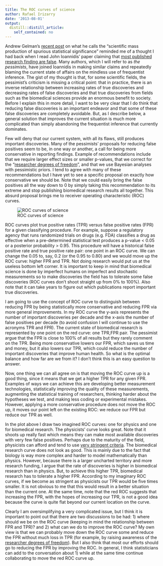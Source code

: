 ```yaml
---
title: The ROC curves of science
author: Rafael Irizarry
date: '2013-08-01'
output:
  distill::distill_article:
    self_contained: no
---
```


Andrew Gelman's [recent post](http://andrewgelman.com/2013/07/24/too-good-to-be-true-the-scientific-mass-production-of-spurious-statistical-significance/) on what he calls the "scientific mass production of spurious statistical significance" reminded me of a thought I had back when I read John Ioannidis' paper claiming that [most published research finding are false](http://simplystatistics.org/2013/05/06/why-the-current-over-pessimism-about-science-is-the-perfect-confirmation-bias-vehicle-and-we-should-proceed-rationally/). Many authors, which I will refer to as _the pessimists_, have joined Ioannidis in making similar claims and repeatedly blaming the current state of affairs on the mindless use of frequentist inference. The gist of my thought is that, for some scientific fields, the pessimist's criticism is missing a critical point: that in practice, there is an inverse relationship between increasing rates of true discoveries and decreasing rates of false discoveries and that true discoveries from fields such as the biomedical sciences provide an enormous benefit to society. Before I explain this in more detail, I want to be very clear that I do think that reducing false discoveries is an important endeavor and that some of these false discoveries are completely avoidable. But, as I describe below, a general solution that improves the current situation is much more complicated than simply abandoning the frequentist inference that currently dominates.

Few will deny that our current system, with all its flaws, still produces important discoveries. Many of the pessimists' proposals for reducing false positives seem to be, in one way or another, a call for being more conservative in reporting findings. Example of recommendations include that we require larger effect sizes or smaller p-values, that we correct for the "[researcher degrees of freedom](http://www.slate.com/articles/health_and_science/science/2013/07/statistics_and_psychology_multiple_comparisons_give_spurious_results.html)", and that we use Bayesian analyses with pessimistic priors. I tend to agree with many of these recommendations but I have yet to see a specific proposal on exactly how conservative we should be. Note that we could easily bring the false positives all the way down to 0 by simply taking this recommendation to its extreme and stop publishing biomedical research results all together. This absurd proposal brings me to receiver operating characteristic (ROC) curves.

![ROC curves of science](https://raw.githubusercontent.com/simplystats/simplystats.github.io/master/wp-content/uploads/2013/07/Slide1.png)

ROC curves plot true positive rates (TPR) versus false positive rates (FPR) for a given classifying procedure. For example, suppose a regulatory agency that runs randomized trials on drugs (e.g. FDA) classifies a drug as effective when a pre-determined statistical test produces a p-value < 0.05 or a posterior probability > 0.95. This procedure will have a historical false positive rate and true positive rate pair: one point in an ROC curve. We can change the 0.05 to, say, 0.2 (or the 0.95 to 0.80) and we would move up the ROC curve: higher FPR and TPR. Not doing research would put us at the useless bottom left corner. It is important to keep in mind that biomedical science is done by imperfect humans on imperfect and stochastic measurements so to make discoveries the field has to tolerate some false discoveries (ROC curves don't shoot straight up from 0% to 100%). Also note that it can take years to figure out which publications report important true discoveries.

I am going to use the concept of ROC curve to distinguish between reducing FPR by being statistically more conservative and reducing FPR via more general improvements. In my ROC curve the y-axis represents the number of important discoveries per decade and the x-axis the number of false positives per decade (to avoid confusion I will continue to use the acronyms TPR and FPR). The current state of biomedical research is represented by one point on the red curve: one TPR,FPR pair. The pessimist argue that the FPR is close to 100% of all results but they rarely comment on the TPR. Being more conservative lowers our FPR, which saves us time and money, but it also lowers our TPR, which could reduce the number of important discoveries that improve human health. So what is the optimal balance and how far are we from it? I don't think this is an easy question to answer.

Now, one thing we can all agree on is that moving the ROC curve up is a good thing, since it means that we get a higher TPR for any given FPR. Examples of ways we can achieve this are developing better measurement technologies, statistically improving the quality of these measurements, augmenting the statistical training of researchers, thinking harder about the hypotheses we test, and making less coding or experimental mistakes. However, applying a more conservative procedure does not move the ROC up, it moves our point left on the existing ROC: we reduce our FPR but reduce our TPR as well.

In the plot above I draw two imagined ROC curves: one for physics and one for biomedical research. The physicists' curve looks great. Note that it shoots up really fast which means they can make most available discoveries with very few false positives. Perhaps due to the maturity of the field, physicists can afford and tend to use [very stringent criteria](http://www.guardian.co.uk/science/2012/jul/04/higgs-boson-cern-scientists-discover). The biomedical research curve does not look as good. This is mainly due to the fact that biology is way more complex and harder to model mathematically than physics. However, because there is a larger uncharted territory and more research funding, I argue that the rate of discoveries is higher in biomedical research than in physics. But, to achieve this higher TPR, biomedical research has to tolerate a higher FPR. According to my imaginary ROC curves, if we become as stringent as physicists our TPR would be five times smaller. It is not obvious to me that this would result in a better situation than the current one. At the same time, note that the red ROC suggests that increasing the FPR, with the hopes of increasing our TPR, is not a good idea because the curve is quite flat beyond our current location on the curve.

Clearly I am oversimplifying a very complicated issue, but I think it is important to point out that there are two discussions to be had: 1) where should we be on the ROC curve (keeping in mind the relationship between FPR and TPR)? and 2) what can we do to improve the ROC curve? My own view is that we can probably move down the ROC curve some and reduce the FPR without much loss in TPR (for example, by raising awareness of the [researcher degrees of freedom](http://www.slate.com/articles/health_and_science/science/2013/07/statistics_and_psychology_multiple_comparisons_give_spurious_results.html)). But I also think that most our efforts should go to reducing the FPR by improving the ROC. In general, I think statisticians can add to the conversation about 1) while at the same time continue collaborating to move the red ROC curve up.
